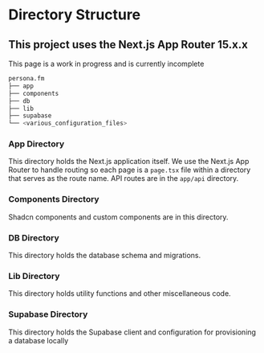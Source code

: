# Directory Structure

## This project uses the Next.js App Router 15.x.x

This page is a work in progress and is currently incomplete

```bash
persona.fm
├── app
├── components
├── db
├── lib
├── supabase
└── <various_configuration_files>
```

### App Directory

This directory holds the Next.js application itself. We use the Next.js App Router to handle routing so each page is a `page.tsx` file within a directory that serves as the route name. API routes are in the `app/api` directory.

### Components Directory

Shadcn components and custom components are in this directory.

### DB Directory

This directory holds the database schema and migrations.

### Lib Directory

This directory holds utility functions and other miscellaneous code.

### Supabase Directory

This directory holds the Supabase client and configuration for provisioning a database locally
